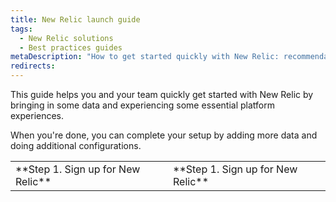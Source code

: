 ```yaml
---
title: New Relic launch guide
tags:
  - New Relic solutions
  - Best practices guides
metaDescription: "How to get started quickly with New Relic: recommendations for some common onboarding procedures."
redirects:
---
```


This guide helps you and your team quickly get started with New Relic by bringing in some data and experiencing some essential platform experiences. 

When you're done, you can complete your setup by adding more data and doing additional configurations. 


<table>

  <tbody>
    <tr>
      <td>
        **Step 1. Sign up for New Relic**
      </td>      
      <td>
        **Step 1. Sign up for New Relic**
      </td>